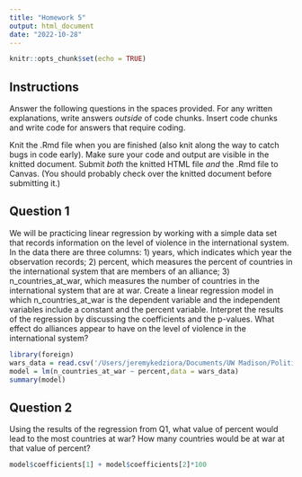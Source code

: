 ```yaml
---
title: "Homework 5"
output: html_document
date: "2022-10-28"
---
```


```r
knitr::opts_chunk$set(echo = TRUE)
```

## Instructions

Answer the following questions in the spaces provided. For any written explanations, write answers *outside* of code chunks. Insert code chunks and write code for answers that require coding.

Knit the .Rmd file when you are finished (also knit along the way to catch bugs in code early). Make sure your code and output are visible in the knitted document. Submit *both* the knitted HTML file *and* the .Rmd file to Canvas. (You should probably check over the knitted document before submitting it.)

## Question 1

We will be practicing linear regression by working with a simple data set that records information on the level of violence in the international system.  In the data there are three columns: 1) years, which indicates which year the observation records; 2) percent, which measures the percent of countries in the international system that are members of an alliance; 3) n_countries_at_war, which measures the number of countries in the international system that are at war.  Create a linear regression model in which n_countries_at_war is the dependent variable and the independent variables include a constant and the percent variable.  Interpret the results of the regression by discussing the coefficients and the p-values.  What effect do alliances appear to have on the level of violence in the international system?

```r
library(foreign)
wars_data = read.csv('/Users/jeremykedziora/Documents/UW Madison/Political Science/PS_270/Homework/HW5/wars_data.csv')
model = lm(n_countries_at_war ~ percent,data = wars_data)
summary(model)
```

## Question 2

Using the results of the regression from Q1, what value of percent would lead to the most countries at war?  How many countries would be at war at that value of percent?

```r
model$coefficients[1] + model$coefficients[2]*100
```
